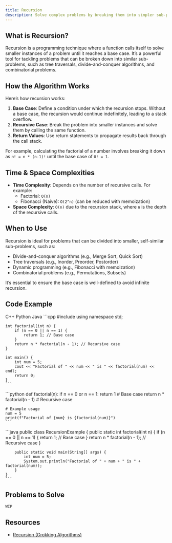 ```yaml
---
title: Recursion
description: Solve complex problems by breaking them into simpler sub-problems.
---
```


## <HoverUnderline>What is Recursion?</HoverUnderline>

Recursion is a programming technique where a function calls itself to solve smaller instances of a problem until it reaches a base case. It’s a powerful tool for tackling problems that can be broken down into similar sub-problems, such as tree traversals, divide-and-conquer algorithms, and combinatorial problems.

## <HoverUnderline>How the Algorithm Works</HoverUnderline>

Here’s how recursion works:

1. **Base Case**: Define a condition under which the recursion stops. Without a base case, the recursion would continue indefinitely, leading to a stack overflow.
2. **Recursive Case**: Break the problem into smaller instances and solve them by calling the same function.
3. **Return Values**: Use return statements to propagate results back through the call stack.

For example, calculating the factorial of a number involves breaking it down as `n! = n * (n-1)!` until the base case of `0! = 1`.

## <HoverUnderline>Time & Space Complexities</HoverUnderline>

- **Time Complexity**: Depends on the number of recursive calls. For example:
  - Factorial: `O(n)`
  - Fibonacci (Naive): `O(2^n)` (can be reduced with memoization)
- **Space Complexity**: `O(n)` due to the recursion stack, where `n` is the depth of the recursive calls.

## <HoverUnderline>When to Use</HoverUnderline>

Recursion is ideal for problems that can be divided into smaller, self-similar sub-problems, such as:

- Divide-and-conquer algorithms (e.g., Merge Sort, Quick Sort)
- Tree traversals (e.g., Inorder, Preorder, Postorder)
- Dynamic programming (e.g., Fibonacci with memoization)
- Combinatorial problems (e.g., Permutations, Subsets)

It’s essential to ensure the base case is well-defined to avoid infinite recursion.

## <HoverUnderline>Code Example</HoverUnderline>

<Tabs defaultValue="python" className="pt-5 pb-1">
  <TabsList>
    <TabsTrigger value="cpp">C++</TabsTrigger>
    <TabsTrigger value="python">Python</TabsTrigger>
    <TabsTrigger value="java">Java</TabsTrigger>
  </TabsList>

  <TabsContent value="cpp">
    ```cpp
    #include <iostream>
    using namespace std;

    int factorial(int n) {
        if (n == 0 || n == 1) {
            return 1; // Base case
        }
        return n * factorial(n - 1); // Recursive case
    }

    int main() {
        int num = 5;
        cout << "Factorial of " << num << " is " << factorial(num) << endl;
        return 0;
    }
    ```
  </TabsContent>

  <TabsContent value="python">
    ```python
    def factorial(n):
        if n == 0 or n == 1:
            return 1  # Base case
        return n * factorial(n - 1)  # Recursive case

    # Example usage
    num = 5
    print(f"Factorial of {num} is {factorial(num)}")
    ```
  </TabsContent>

  <TabsContent value="java">
    ```java
    public class RecursionExample {
        public static int factorial(int n) {
            if (n == 0 || n == 1) {
                return 1; // Base case
            }
            return n * factorial(n - 1); // Recursive case
        }

        public static void main(String[] args) {
            int num = 5;
            System.out.println("Factorial of " + num + " is " + factorial(num));
        }
    }
    ```
  </TabsContent>
</Tabs>

## <HoverUnderline>Problems to Solve</HoverUnderline>

`WIP`

## <HoverUnderline>Resources</HoverUnderline>

- [Recursion (Grokking Algorithms)](https://edu.anarcho-copy.org/Algorithm/grokking-algorithms-illustrated-programmers-curious.pdf#page=56)
